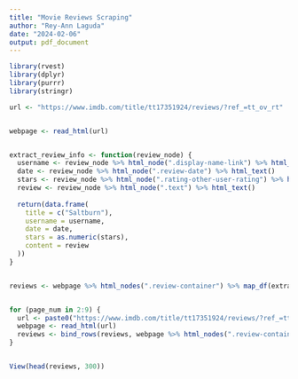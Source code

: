 ```yaml
---
title: "Movie Reviews Scraping"
author: "Rey-Ann Laguda"
date: "2024-02-06"
output: pdf_document
---
```


```r
library(rvest)
library(dplyr)
library(purrr)
library(stringr)
```

```r
url <- "https://www.imdb.com/title/tt17351924/reviews/?ref_=tt_ov_rt"


webpage <- read_html(url)


extract_review_info <- function(review_node) {
  username <- review_node %>% html_node(".display-name-link") %>% html_text()
  date <- review_node %>% html_node(".review-date") %>% html_text()
  stars <- review_node %>% html_node(".rating-other-user-rating") %>% html_text()
  review <- review_node %>% html_node(".text") %>% html_text()
  
  return(data.frame(
    title = c("Saltburn"),
    username = username,
    date = date, 
    stars = as.numeric(stars),
    content = review
  ))
}


reviews <- webpage %>% html_nodes(".review-container") %>% map_df(extract_review_info)


for (page_num in 2:9) {
  url <- paste0("https://www.imdb.com/title/tt17351924/reviews/?ref_=tt_ov_rt&page=", page_num)
  webpage <- read_html(url)
  reviews <- bind_rows(reviews, webpage %>% html_nodes(".review-container") %>% map_df(extract_review_info))
}


View(head(reviews, 300))
```